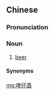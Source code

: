 ==Chinese==
{{zh-forms|alt=米仔酒:bí-á-chiú}}

===Pronunciation===
{{zh-pron
|mn=xm:pî-仔-chiú/xm:bí-仔-chiú
|cat=n
}}

===Noun===
{{zh-noun}}

# {{lb|zh|Xiamen|_|Min Nan}} [[beer]]

====Synonyms====
{{zh-dial|啤酒}}

{{zh-cat|Alcoholic beverages}}

[[mg:啤仔酒]]